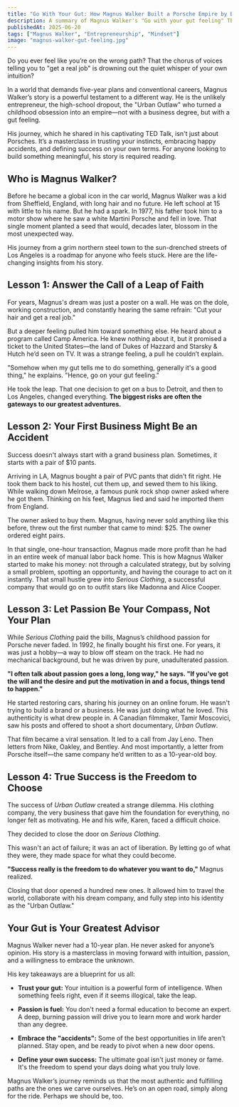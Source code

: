```yaml
---
title: "Go With Your Gut: How Magnus Walker Built a Porsche Empire by Breaking All the Rules"
description: A summary of Magnus Walker's "Go with your gut feeling" TED Talk. Discover how the unlikely entrepreneur went from selling customized pants on the street to building a globally recognized Porsche brand, and what you can learn from his journey.
publishedAt: 2025-06-20
tags: ["Magnus Walker", "Entrepreneurship", "Mindset"]
image: "magnus-walker-gut-feeling.jpg"
---
```



<BlogPageLayout frontmatter={frontmatter}>
Do you ever feel like you’re on the wrong path? That the chorus of voices telling you to "get a real job" is drowning out the quiet whisper of your own intuition?

In a world that demands five-year plans and conventional careers, Magnus Walker’s story is a powerful testament to a different way. He is the unlikely entrepreneur, the high-school dropout, the "Urban Outlaw" who turned a childhood obsession into an empire—not with a business degree, but with a gut feeling.

His journey, which he shared in his captivating TED Talk, isn't just about Porsches. It’s a masterclass in trusting your instincts, embracing happy accidents, and defining success on your own terms. For anyone looking to build something meaningful, his story is required reading.

## Who is Magnus Walker?

Before he became a global icon in the car world, Magnus Walker was a kid from Sheffield, England, with long hair and no future. He left school at 15 with little to his name. But he had a spark. In 1977, his father took him to a motor show where he saw a white Martini Porsche and fell in love. That single moment planted a seed that would, decades later, blossom in the most unexpected way.

His journey from a grim northern steel town to the sun-drenched streets of Los Angeles is a roadmap for anyone who feels stuck. Here are the life-changing insights from his story.

## Lesson 1: Answer the Call of a Leap of Faith

For years, Magnus's dream was just a poster on a wall. He was on the dole, working construction, and constantly hearing the same refrain: "Cut your hair and get a real job."

But a deeper feeling pulled him toward something else. He heard about a program called Camp America. He knew nothing about it, but it promised a ticket to the United States—the land of Dukes of Hazzard and Starsky & Hutch he’d seen on TV. It was a strange feeling, a pull he couldn’t explain.

"Somehow when my gut tells me to do something, generally it's a good thing," he explains. "Hence, go on your gut feeling."

He took the leap. That one decision to get on a bus to Detroit, and then to Los Angeles, changed everything. **The biggest risks are often the gateways to our greatest adventures.**

## Lesson 2: Your First Business Might Be an Accident

Success doesn't always start with a grand business plan. Sometimes, it starts with a pair of $10 pants.

Arriving in LA, Magnus bought a pair of PVC pants that didn't fit right. He took them back to his hostel, cut them up, and sewed them to his liking. While walking down Melrose, a famous punk rock shop owner asked where he got them. Thinking on his feet, Magnus lied and said he imported them from England.

The owner asked to buy them. Magnus, having never sold anything like this before, threw out the first number that came to mind: $25. The owner ordered eight pairs.

In that single, one-hour transaction, Magnus made more profit than he had in an entire week of manual labor back home. This is how Magnus Walker started to make his money: not through a calculated strategy, but by solving a small problem, spotting an opportunity, and having the courage to act on it instantly. That small hustle grew into _Serious Clothing_, a successful company that would go on to outfit stars like Madonna and Alice Cooper.

## Lesson 3: Let Passion Be Your Compass, Not Your Plan

While _Serious Clothing_ paid the bills, Magnus’s childhood passion for Porsche never faded. In 1992, he finally bought his first one. For years, it was just a hobby—a way to blow off steam on the track. He had no mechanical background, but he was driven by pure, unadulterated passion.

**"I often talk about passion goes a long, long way," he says. "If you've got the will and the desire and put the motivation in and a focus, things tend to happen."**

He started restoring cars, sharing his journey on an online forum. He wasn't trying to build a brand or a business. He was just doing what he loved. This authenticity is what drew people in. A Canadian filmmaker, Tamir Moscovici, saw his posts and offered to shoot a short documentary, _Urban Outlaw_.

That film became a viral sensation. It led to a call from Jay Leno. Then letters from Nike, Oakley, and Bentley. And most importantly, a letter from Porsche itself—the same company he’d written to as a 10-year-old boy.

## Lesson 4: True Success is the Freedom to Choose

The success of _Urban Outlaw_ created a strange dilemma. His clothing company, the very business that gave him the foundation for everything, no longer felt as motivating. He and his wife, Karen, faced a difficult choice.

They decided to close the door on _Serious Clothing_.

This wasn't an act of failure; it was an act of liberation. By letting go of what they were, they made space for what they could become.

**"Success really is the freedom to do whatever you want to do,"** Magnus realized.

Closing that door opened a hundred new ones. It allowed him to travel the world, collaborate with his dream company, and fully step into his identity as the "Urban Outlaw."

## Your Gut is Your Greatest Advisor

Magnus Walker never had a 10-year plan. He never asked for anyone’s opinion. His story is a masterclass in moving forward with intuition, passion, and a willingness to embrace the unknown.

His key takeaways are a blueprint for us all:

- **Trust your gut:** Your intuition is a powerful form of intelligence. When something feels right, even if it seems illogical, take the leap.

- **Passion is fuel:** You don't need a formal education to become an expert. A deep, burning passion will drive you to learn more and work harder than any degree.

- **Embrace the "accidents":** Some of the best opportunities in life aren't planned. Stay open, and be ready to pivot when a new door opens.

- **Define your own success:** The ultimate goal isn't just money or fame. It's the freedom to spend your days doing what you truly love.

Magnus Walker’s journey reminds us that the most authentic and fulfilling paths are the ones we carve ourselves. He’s on an open road, simply along for the ride. Perhaps we should be, too.

</BlogPageLayout>
